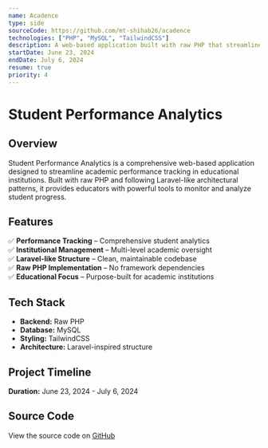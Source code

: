 ```yaml
---
name: Acadence
type: side
sourceCode: https://github.com/mt-shihab26/acadence
technologies: ["PHP", "MySQL", "TailwindCSS"]
description: A web-based application built with raw PHP that streamlines academic performance tracking in educational institutions. Laravel-like code structure for maintainability.
startDate: June 23, 2024
endDate: July 6, 2024
resume: true
priority: 4
---
```


# **Student Performance Analytics**

## **Overview**

Student Performance Analytics is a comprehensive web-based application designed to streamline academic performance tracking in educational institutions. Built with raw PHP and following Laravel-like architectural patterns, it provides educators with powerful tools to monitor and analyze student progress.

## **Features**

✅ **Performance Tracking** – Comprehensive student analytics  
✅ **Institutional Management** – Multi-level academic oversight  
✅ **Laravel-like Structure** – Clean, maintainable codebase  
✅ **Raw PHP Implementation** – No framework dependencies  
✅ **Educational Focus** – Purpose-built for academic institutions

## **Tech Stack**

- **Backend:** Raw PHP
- **Database:** MySQL
- **Styling:** TailwindCSS
- **Architecture:** Laravel-inspired structure

## **Project Timeline**

**Duration:** June 23, 2024 - July 6, 2024

## **Source Code**

View the source code on [GitHub](https://github.com/mt-shihab26/student-performance-analytics)
